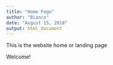 ```yaml
---
title: "Home Page"
author: "Bianco"
date: "August 15, 2018"
output: html_document
---
```


This is the website home or landing page

Welcome!